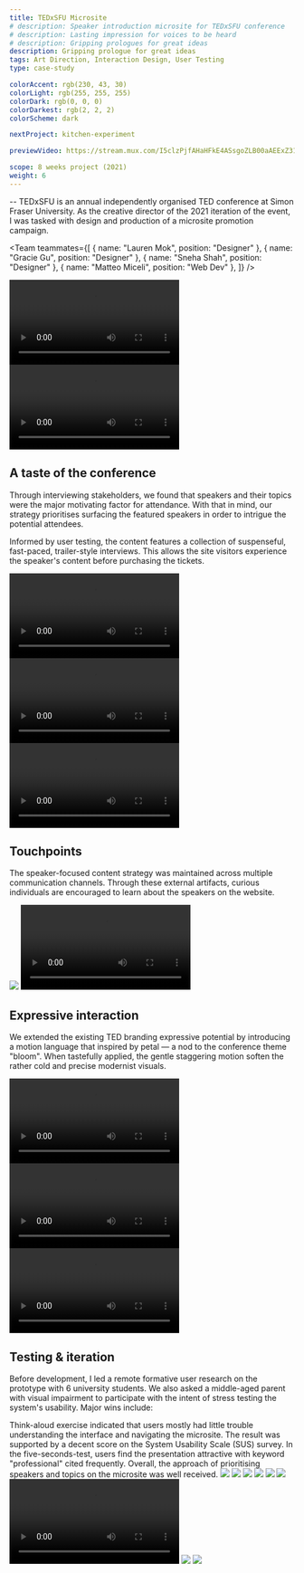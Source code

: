 ```yaml
---
title: TEDxSFU Microsite
# description: Speaker introduction microsite for TEDxSFU conference
# description: Lasting impression for voices to be heard
# description: Gripping prologues for great ideas
description: Gripping prologue for great ideas
tags: Art Direction, Interaction Design, User Testing
type: case-study

colorAccent: rgb(230, 43, 30)
colorLight: rgb(255, 255, 255)
colorDark: rgb(0, 0, 0)
colorDarkest: rgb(2, 2, 2)
colorScheme: dark

nextProject: kitchen-experiment

previewVideo: https://stream.mux.com/I5clzPjfAHaHFkE4ASsgoZLB00aAEExZ316NreGoscQo/capped-1080p.mp4

scope: 8 weeks project (2021)
weight: 6
---
```


<FullImage
  src="/project-assets/tedxsfu/intro.jpg"
  width={1904}
  height={1128}
  priority={true}
/>

-- TEDxSFU is an annual independently organised TED conference at Simon Fraser University. As the creative director of the 2021 iteration of the event, I was tasked with design and production of a microsite promotion campaign.

<Team
  teammates={[
    { name: "Lauren Mok", position: "Designer" },
    { name: "Gracie Gu", position: "Designer" },
    { name: "Sneha Shah", position: "Designer" },
    { name: "Matteo Miceli", position: "Web Dev" },
  ]}
/>

<LayoutFull extraMargin>
  <Video
    src="https://stream.mux.com/t025zGjzv3TX9V913BFg02ZnfAI9yB65h4ziYWiwLj8QI/capped-1080p.mp4"
    width={2780}
    height={1630}
    seekOnScroll
    preload="auto"
  />
</LayoutFull>
<LayoutFull>
  <Video
    src="https://stream.mux.com/deN1p52ArwhL9UKGwg00Eyj201sQgONkxp2SKmga9Ct7w/capped-1080p.mp4"
    width={2780}
    height={1694}
    preload="auto"
    seekOnScroll
  />
</LayoutFull>

## A taste of the conference

Through interviewing stakeholders, we found that speakers and their topics were the major motivating factor for attendance. With that in mind, our strategy prioritises surfacing the featured speakers in order to intrigue the potential attendees.

Informed by user testing, the content features a collection of suspenseful, fast-paced, trailer-style interviews. This allows the site visitors experience the speaker's content before purchasing the tickets.

<LayoutFull extraMargin>
  <Video
    src="https://stream.mux.com/c5qQUu96T00gCAWJ1EHvazKAa5W2YDnpyVlkv7Nw00YQM/capped-1080p.mp4"
    width={1792}
    height={1008}
  >
    <Caption
      wideSpacing
      label="1"
      title="Immersive Experience"
      text="The immersion of edgeless video interface facilitates a feeling of intimacy between audience and the speaker."
    />
  </Video>
</LayoutFull>
<LayoutFull grid="2/1">
  <Video
    src="https://stream.mux.com/d9FMIU9mr4jNFCTDs48pbT5MF7PjTGAFQoB01T4UgVUA/capped-1080p.mp4"
    width={1792}
    height={1008}
    fillHeight
  >
    <Caption
      label="2"
      title="Speaker-Focused Landing"
      wideSpacing
      text={`Visitors are greeted with a seamless carousel of speakers and talk information right away.`}
    />
  </Video>
  <Video
    src="https://stream.mux.com/pAJ5DPc7BWgkSwt0002NHeX6gY02bd6pizNq3B6yfTMfvw/capped-1080p.mp4"
    width={582}
    height={730}
  >
    <Caption
      label="3"
      title="Responsiveness"
      text="Touch optimised carousel for mobile navigation."
    />
  </Video>
</LayoutFull>

## Touchpoints

The speaker-focused content strategy was maintained across multiple communication channels. Through these external artifacts, curious individuals are encouraged to learn about the speakers on the website.

<LayoutMainContent grid="2/3" extraMargin>
  <Image
    src="/project-assets/tedxsfu/touchpoint-social.jpg"
    width={583}
    height={663}
  >
    <Caption label="4" />
  </Image>
  <Video
    src="https://stream.mux.com/QCtqXroz005YY2bO0100NM02vLXA02tCQp24f8JvQRmVFOn8/capped-1080p.mp4"
    width={882}
    height={882}
  >
    <Caption
      label="5"
      text="Speaker-specific QR code poster as initial touchpoint"
    />
  </Video>
</LayoutMainContent>

## Expressive interaction

We extended the existing TED branding expressive potential by introducing a motion language that inspired by petal — a nod to the conference theme "bloom". When tastefully applied, the gentle staggering motion soften the rather cold and precise modernist visuals.

<LayoutMainContent extraMargin>
  <Video
    src="https://stream.mux.com/KDUNJnUuQVPHmi9FixO5bkX00Tw1PC6f005oVReERnl5M/capped-1080p.mp4"
    width={1792}
    height={1008}
    canScrub={false}
  >
    <Caption label="6" text={`"Bloom" motion language on page transition`} />
  </Video>
</LayoutMainContent>

<LayoutMainContent grid="2/3">
  <Video
    src="https://stream.mux.com/W175cIrZv1O851ueZ2TiYLPHj5Us19kDd6IB02BibN024/capped-1080p.mp4"
    width={583}
    height={407}
    canScrub={false}
  >
    <Caption
      label="7"
      text={`To achieve the weight animation, I modified Neue Haas Grotesk into a variable typeface.`}
    />
  </Video>
  <Video
    src="https://stream.mux.com/L4OqIM02HUngiHfRxgAg74HZnBxgNCwGroslHxG2lDd4/capped-1080p.mp4"
    width={1792}
    height={1008}
    canScrub={false}
  >
    <Caption label="8" text={`Staggering type motion on CTA button`} />
  </Video>
</LayoutMainContent>

## Testing & iteration

Before development, I led a remote formative user research on the prototype with 6 university students. We also asked a middle-aged parent with visual impairment to participate with the intent of stress testing the system's usability. Major wins include:

<List>
  <ListItem label="1">
    Think-aloud exercise indicated that users mostly had little trouble
    understanding the interface and navigating the microsite. The result was
    supported by a decent score on the System Usability Scale (SUS) survey.
  </ListItem>
  <ListItem label="2">
    In the five-seconds-test, users find the presentation attractive with
    keyword "professional" cited frequently. Overall, the approach of
    prioritising speakers and topics on the microsite was well received.
  </ListItem>
</List>

<LayoutMainContent grid="3/2" extraMargin>
  <Image src="/project-assets/tedxsfu/sus-result.jpg" width={884} height={791}>
    <Caption label="9" text="System Usability Scale survey result" />
  </Image>
  <SlideShow
    label="10"
    text="Users generally enjoyed the speaker focused approach."
  >
    <Image
      src="/project-assets/tedxsfu/testing-quote-1.jpg"
      width={581}
      height={581}
    />
    <Image
      src="/project-assets/tedxsfu/testing-quote-2.jpg"
      width={581}
      height={581}
    />
    <Image
      src="/project-assets/tedxsfu/testing-quote-3.jpg"
      width={581}
      height={581}
    />
    <Image
      src="/project-assets/tedxsfu/testing-quote-4.jpg"
      width={581}
      height={581}
    />
  </SlideShow>
</LayoutMainContent>

<LayoutMainContent grid="2/3" extraMargin>
  <Image
    src="/project-assets/tedxsfu/content-before.jpg"
    width={582}
    height={582}
  >
    <Caption label="Before" />
  </Image>
  <Video
    src="https://stream.mux.com/RnRvD6o1rSSDx14G01u8iiJjV015jWTnORfn00wcM02PrOQ/capped-1080p.mp4"
    width={884}
    height={884}
    rowSpan={3}
    canScrub={false}
  >
    <Caption label="After" />
  </Video>
  <Caption
    label="11"
    title="Wordy Content"
    text="Users had raised that the speakers bio was too verbose to sustain their interest. As a result, the speaker bio was replaced by a snappy speaker interview video in the final design."
    overlay={false}
  />
</LayoutMainContent>

<LayoutMainContent grid="2/3" extraMargin>
  <Image
    src="/project-assets/tedxsfu/navigation-aid-before.jpg"
    width={582}
    height={582}
  >
    <Caption label="Before" />
  </Image>
  <Image
    src="/project-assets/tedxsfu/navigation-aid-after.jpg"
    width={884}
    height={1303}
    rowSpan={3}
  >
    <Caption label="After" />
  </Image>
  <Caption
    label="12"
    title="Lack of In-Page Navigation"
    text="Some users find the lack of in-page navigation frustrating, especially when browsing a lengthy page. To address this, new navigation modules was added to specific pages."
    overlay={false}
  />
</LayoutMainContent>
